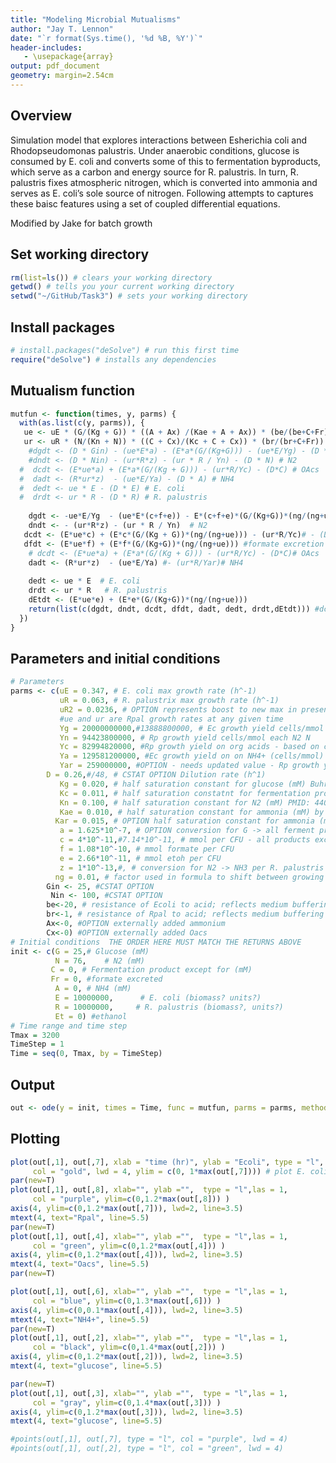 ```yaml
---
title: "Modeling Microbial Mutualisms"
author: "Jay T. Lennon"
date: "`r format(Sys.time(), '%d %B, %Y')`"
header-includes:
   - \usepackage{array}
output: pdf_document
geometry: margin=2.54cm
---
```


## Overview
Simulation model that explores interactions between Esherichia coli and Rhodopseudomonas palustris. Under anaerobic conditions, glucose is consumed by E. coli and converts some of this to fermentation byproducts, which serve as a carbon and energy source for R. palustris. In turn, R. palustris fixes atmospheric nitrogen, which is converted into ammonia and serves as E. coli's sole source of nitrogen. Following attempts to captures these baisc features using a set of coupled differential equations. 

Modified by Jake for batch growth

## Set working directory
```r
rm(list=ls()) # clears your working directory
getwd() # tells you your current working directory
setwd("~/GitHub/Task3") # sets your working directory
```

## Install packages
```r
# install.packages("deSolve") # run this first time
require("deSolve") # installs any dependencies
```

## Mutualism function
```r
mutfun <- function(times, y, parms) {
  with(as.list(c(y, parms)), {
   ue <- uE * (G/(Kg + G)) * ((A + Ax) /(Kae + A + Ax)) * (be/(be+C+Fr))
   ur <- uR * (N/(Kn + N)) * ((C + Cx)/(Kc + C + Cx)) * (br/(br+C+Fr)) # + (uR2 * ((A+Ax) /(Kar+A+Ax)) * ((C+Cx)/(Kc + C + Cx)))
    #dgdt <- (D * Gin) - (ue*E*a) - (E*a*(G/(Kg+G))) - (ue*E/Yg) - (D * G) # Glucose
    #dndt <- (D * Nin) - (ur*R*z) - (ur * R / Yn) - (D * N) # N2
  #  dcdt <- (E*ue*a) + (E*a*(G/(Kg + G))) - (ur*R/Yc) - (D*C) # OAcs
  #  dadt <- (R*ur*z)  - (ue*E/Ya) - (D * A) # NH4
  #  dedt <- ue * E - (D * E) # E. coli
  #  drdt <- ur * R - (D * R) # R. palustris
    
    dgdt <- -ue*E/Yg  - (ue*E*(c+f+e)) - E*(c+f+e)*(G/(Kg+G))*(ng/(ng+ue))#Glucose
    dndt <- - (ur*R*z) - (ur * R / Yn)  # N2
   dcdt <- (E*ue*c) + (E*c*(G/(Kg + G))*(ng/(ng+ue))) - (ur*R/Yc)# - (D*C)# OAcs except formate
   dfdt <- (E*ue*f) + (E*f*(G/(Kg+G))*(ng/(ng+ue))) #formate excretion rate
    # dcdt <- (E*ue*a) + (E*a*(G/(Kg + G))) - (ur*R/Yc) - (D*C)# OAcs
    dadt <- (R*ur*z)  - (ue*E/Ya) #- (ur*R/Yar)# NH4
    
    dedt <- ue * E  # E. coli
    drdt <- ur * R   # R. palustris
    dEtdt <- (E*ue*e) + (E*e*(G/(Kg+G))*(ng/(ng+ue)))
    return(list(c(dgdt, dndt, dcdt, dfdt, dadt, dedt, drdt,dEtdt))) #dcdt, dndt, dadt, drdt
  })
}
```

## Parameters and initial conditions
```r
# Parameters
parms <- c(uE = 0.347, # E. coli max growth rate (h^-1)
           uR = 0.063, # R. palustrix max growth rate (h^-1)
           uR2 = 0.0236, # OPTION represents boost to new max in presence of NH4+ (h^-1)
           #ue and ur are Rpal growth rates at any given time
           Yg = 20000000000,#13888800000, # Ec growth yield cells/mmol each Glc C 
           Yn = 94423800000, # Rp growth yield cells/mmol each N2 N
           Yc = 82994820000, #Rp growth yield on org acids - based on cells/mmol ace C 
           Ya = 129581200000, #Ec growth yield on on NH4+ (cells/mmol)
           Yar = 259000000, #OPTION - needs updated value - Rp growth yield on on NH4+ (cells/mmol)
        D = 0.26,#/48, # CSTAT OPTION Dilution rate (h^1)
           Kg = 0.020, # half saturation constant for glucose (mM) Buhr et al 1992 J Biol Chem 267:3847-51
           Kc = 0.011, # half saturation constatnt for fermentation product (mM) (assumed)
           Kn = 0.100, # half saturation constant for N2 (mM) PMID: 440158
           Kae = 0.010, # half saturation constant for ammonia (mM) by Ec http://www.sciencemag.org/content/305/5690/1587
          Kar = 0.015, # OPTION half saturation constant for ammonia (mM) by Rp
           a = 1.625*10^-7, # OPTION conversion for G -> all ferment prod per E. coli
           c = 4*10^-11,#7.14*10^-11, # mmol per CFU - all products except formate
           f = 1.08*10^-10, # mmol formate per CFU
           e = 2.66*10^-11, # mmol etoh per CFU
           z = 1*10^-13,#, # conversion for N2 -> NH3 per R. palustris (assumed)
          ng = 0.01, # factor used in formula to shift between growing vs nongrowing C-excretion
        Gin <- 25, #CSTAT OPTION
         Nin <- 100, #CSTAT OPTION
        be<-20, # resistance of Ecoli to acid; reflects medium buffering
        br<-1, # resistance of Rpal to acid; reflects medium buffering
        Ax<-0, #OPTION externally added ammonium
        Cx<-0) #OPTION externally added Oacs           
# Initial conditions  THE ORDER HERE MUST MATCH THE RETURNS ABOVE 
init <- c(G = 25,# Glucose (mM)
          N = 76,    # N2 (mM) 
         C = 0, # Fermentation product except for (mM)
         Fr = 0, #formate excreted
          A = 0, # NH4 (mM)
          E = 10000000,      # E. coli (biomass? units?)
          R = 10000000,     # R. palustris (biomass?, units?)
          Et = 0) #ethanol
# Time range and time step
Tmax = 3200
TimeStep = 1
Time = seq(0, Tmax, by = TimeStep)
```

## Output
```r
out <- ode(y = init, times = Time, func = mutfun, parms = parms, method = "lsode")
```

## Plotting
```r
plot(out[,1], out[,7], xlab = "time (hr)", ylab = "Ecoli", type = "l", las = 1, 
     col = "gold", lwd = 4, ylim = c(0, 1*max(out[,7]))) # plot E. coli biomass
par(new=T)
plot(out[,1], out[,8], xlab="", ylab ="",  type = "l",las = 1,
     col = "purple", ylim=c(0,1.2*max(out[,8])) )
axis(4, ylim=c(0,1.2*max(out[,7])), lwd=2, line=3.5)
mtext(4, text="Rpal", line=5.5)
par(new=T)
plot(out[,1], out[,4], xlab="", ylab ="",  type = "l",las = 1,
     col = "green", ylim=c(0,1.2*max(out[,4])) )
axis(4, ylim=c(0,1.2*max(out[,4])), lwd=2, line=3.5)
mtext(4, text="Oacs", line=5.5)
par(new=T)

plot(out[,1], out[,6], xlab="", ylab ="",  type = "l",las = 1,
     col = "blue", ylim=c(0,1.3*max(out[,6])) )
axis(4, ylim=c(0,0.1*max(out[,4])), lwd=2, line=3.5)
mtext(4, text="NH4+", line=5.5)
par(new=T)
plot(out[,1], out[,2], xlab="", ylab ="",  type = "l",las = 1,
     col = "black", ylim=c(0,1.4*max(out[,2])) )
axis(4, ylim=c(0,1.2*max(out[,2])), lwd=2, line=3.5)
mtext(4, text="glucose", line=5.5)

par(new=T)
plot(out[,1], out[,3], xlab="", ylab ="",  type = "l",las = 1,
     col = "gray", ylim=c(0,1.4*max(out[,3])) )
axis(4, ylim=c(0,1.2*max(out[,3])), lwd=2, line=3.5)
mtext(4, text="glucose", line=5.5)

#points(out[,1], out[,7], type = "l", col = "purple", lwd = 4)
#points(out[,1], out[,2], type = "l", col = "green", lwd = 4)
```